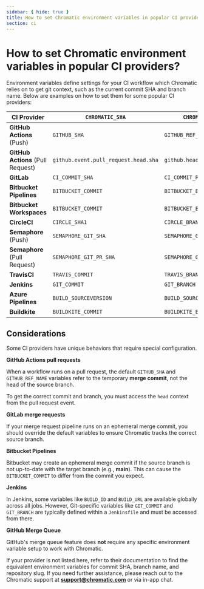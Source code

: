 ```yaml
---
sidebar: { hide: true }
title: How to set Chromatic environment variables in popular CI providers?
section: ci
---
```


# How to set Chromatic environment variables in popular CI providers?

Environment variables define settings for your CI workflow which Chromatic relies on to get git context, such as the current commit SHA and branch name.
Below are examples on how to set them for some popular CI providers:

| **CI Provider**                   | `CHROMATIC_SHA`                      | `CHROMATIC_BRANCH`             | `CHROMATIC_SLUG`                                            |
| --------------------------------- | ------------------------------------ | ------------------------------ | ----------------------------------------------------------- |
| **GitHub Actions** (Push)         | `GITHUB_SHA`                         | `GITHUB_REF_NAME`              | `GITHUB_REPOSITORY`                                         |
| **GitHub Actions** (Pull Request) | `github.event.pull_request.head.sha` | `github.head_ref`              | `GITHUB_REPOSITORY`                                         |
| **GitLab**                        | `CI_COMMIT_SHA`                      | `CI_COMMIT_REF_NAME`           | `CI_PROJECT_PATH`                                           |
| **Bitbucket Pipelines**           | `BITBUCKET_COMMIT`                   | `BITBUCKET_BRANCH`             | `BITBUCKET_REPO_FULL_NAME`                                  |
| **Bitbucket Workspaces**          | `BITBUCKET_COMMIT`                   | `BITBUCKET_BRANCH`             | `${BITBUCKET_REPO_OWNER}/${BITBUCKET_REPO_SLUG}`            |
| **CircleCI**                      | `CIRCLE_SHA1`                        | `CIRCLE_BRANCH`                | `${CIRCLE_PROJECT_USERNAME}/${CIRCLE_PROJECT_REPONAME}`     |
| **Semaphore** (Push)              | `SEMAPHORE_GIT_SHA`                  | `SEMAPHORE_GIT_BRANCH`         | `SEMAPHORE_PROJECT_NAME`                                    |
| **Semaphore** (Pull Request)      | `SEMAPHORE_GIT_PR_SHA`               | `SEMAPHORE_GIT_WORKING_BRANCH` | `SEMAPHORE_PROJECT_NAME`                                    |
| **TravisCI**                      | `TRAVIS_COMMIT`                      | `TRAVIS_BRANCH`                | `TRAVIS_REPO_SLUG`                                          |
| **Jenkins**                       | `GIT_COMMIT`                         | `GIT_BRANCH`                   | `{org}/{repo}`                                              |
| **Azure Pipelines**               | `BUILD_SOURCEVERSION`                | `BUILD_SOURCEBRANCHNAME`       | `{org}/{repo}`                                              |
| **Buildkite**                     | `BUILDKITE_COMMIT`                   | `BUILDKITE_BRANCH`             | `${BUILDKITE_ORGANIZATION_SLUG}/${BUILDKITE_PIPELINE_SLUG}` |

## Considerations

Some CI providers have unique behaviors that require special configuration.

**GitHub Actions pull requests**

When a workflow runs on a pull request, the default `GITHUB_SHA` and `GITHUB_REF_NAME` variables refer to the temporary **merge commit**, not the head of the source branch.

To get the correct commit and branch, you must access the `head` context from the pull request event.

**GitLab merge requests**

If your merge request pipeline runs on an ephemeral merge commit, you should override the default variables to ensure Chromatic tracks the correct source branch.

**Bitbucket Pipelines**

Bitbucket may create an ephemeral merge commit if the source branch is not up-to-date with the target branch (e.g., **main**).
This can cause the `BITBUCKET_COMMIT` to differ from the commit you expect.

**Jenkins**

In Jenkins, some variables like `BUILD_ID` and `BUILD_URL` are available globally across all jobs.
However, Git-specific variables like `GIT_COMMIT` and `GIT_BRANCH` are typically defined within a `Jenkinsfile` and must be accessed from there.

**GitHub Merge Queue**

GitHub's merge queue feature does **not** require any specific environment variable setup to work with Chromatic.

If your provider is not listed here, refer to their documentation to find the equivalent environment variables for commit SHA, branch name, and repository slug. If you need further assistance, please reach out to the Chromatic support at **support@chromatic.com** or via in-app chat.
